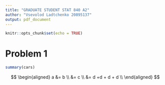```yaml
---
title: "GRADUATE STUDENT STAT 840 A2"
author: "Vsevolod Ladtchenko 20895137"
output: pdf_document
---
```


```r
knitr::opts_chunk$set(echo = TRUE)
```

# Problem 1

```r
summary(cars)
```

$$
\begin{aligned}
a &= b \\
&= c \\
&= d +d + d + d \\
\end{aligned}
$$